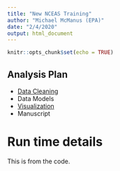 ```yaml
---
title: "New NCEAS Training"
author: "Michael McManus (EPA)"
date: "2/4/2020"
output: html_document
---
```


```r
knitr::opts_chunk$set(echo = TRUE)
```


## Analysis Plan

- [Data Cleaning](data-cleaning.html)
- Data Models
- [Visualization](ch16_ggplot2.html)
- Manuscript

# Run time details

This is from the code.